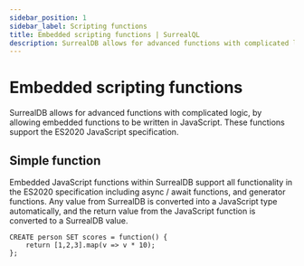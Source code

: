 ```yaml
---
sidebar_position: 1
sidebar_label: Scripting functions
title: Embedded scripting functions | SurrealQL
description: SurrealDB allows for advanced functions with complicated logic, by allowing embedded functions to be written in JavaScript.
---
```


# Embedded scripting functions

SurrealDB allows for advanced functions with complicated logic, by allowing embedded functions to be written in JavaScript. These functions support the ES2020 JavaScript specification.

## Simple function

Embedded JavaScript functions within SurrealDB support all functionality in the ES2020 specification including async / await functions, and generator functions. Any value from SurrealDB is converted into a JavaScript type automatically, and the return value from the JavaScript function is converted to a SurrealDB value.

```surql
CREATE person SET scores = function() {
	return [1,2,3].map(v => v * 10);
};
```
